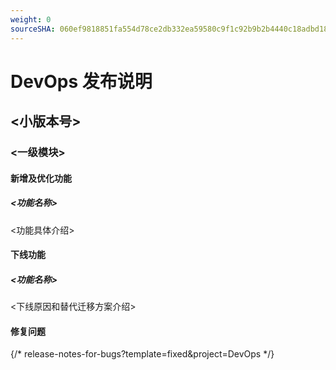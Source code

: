 ```yaml
---
weight: 0
sourceSHA: 060ef9818851fa554d78ce2db332ea59580c9f1c92b9b2b4440c18adbd1891f4
---
```


# DevOps 发布说明

## \<小版本号>

### \<一级模块>

#### 新增及优化功能

##### \<功能名称>

\<功能具体介绍>

#### 下线功能

##### \<功能名称>

\<下线原因和替代迁移方案介绍>

#### 修复问题

{/* release-notes-for-bugs?template=fixed&project=DevOps */}
